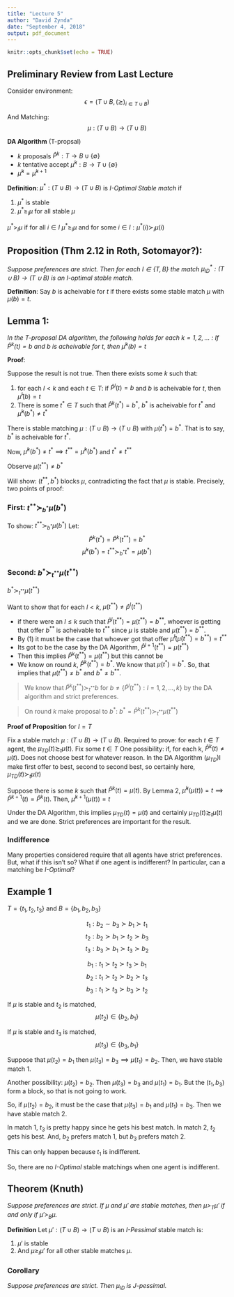 ---
title: "Lecture 5"
author: "David Zynda"
date: "September 4, 2018"
output: pdf_document
---

```{r setup, include=FALSE}
knitr::opts_chunk$set(echo = TRUE)
```

## Preliminary Review from Last Lecture

Consider environment:
$$\epsilon = ( T \cup B, (\succsim)_{i \in T \cup B} )$$

And Matching:
$$\mu: (T \cup B) \rightarrow (T \cup B)$$


__DA Algorithm__ (T-propsal)

+ $k$ proposals $\hat{P}^k: T \rightarrow B \cup \{\emptyset\}$
+ $k$ tentative accept $\hat{\mu}^k: B \rightarrow T \cup \{\emptyset\}$
+ $\hat{\mu}^k = \hat{\mu}^{k+1}$


__Definition__: $\mu^*:(T \cup B) \rightarrow (T \cup B)$ is _I-Optimal Stable match_ if 

1. $\mu^*$ is stable
2. $\mu^* \ge_I \mu$ for all stable $\mu$


$\mu^* >_I \mu$ if for all $i \in I$ $\mu^* \ge_I \mu$ and for some $i \in I: \mu^*(i) \succ_i \mu(i)$




## Proposition (Thm 2.12 in Roth, Sotomayor?):

_Suppose preferences are strict. Then for each $I \in \{T,B\}$ the match $\mu^*_{ID}:(T \cup B) \rightarrow (T \cup B)$ is an I-optimal stable match._



__Definition__: Say $b$ is acheivable for $t$ if there exists some stable match $\mu$ with $\mu(b) = t$. 



## Lemma 1: 

_In the T-proposal DA algorithm, the following holds for each $k=1,2,...$ : If $\hat{P}^k(t) = b$ and $b$ is acheivable for $t$, then $\hat{\mu}^k(b) = t$_




__Proof__:


Suppose the result is not true. Then there exists some $k$ such that:

1. for each $l < k$ and each $t \in T$: if $\hat{P}^l(t)=b$ and $b$ is acheivable for $t$, then $\hat{\mu}^l(b) = t$
2. There is some $t^* \in T$ such that $\hat{P}^k(t^*) = b^*$, $b^*$ is acheivable for $t^*$ and $\hat{\mu}^k (b^*) \ne t^*$

There is stable matching $\mu:(T \cup B) \rightarrow (T \cup B)$ with $\mu(t^*) = b^*$. That is to say, $b^*$ is acheivable for $t^*$. 

Now, $\hat{\mu}^k(b^*) \ne t^* \implies t^{**} = \hat{\mu}^k(b^*)$ and $t^* \ne t^{**}$


Observe $\mu(t^{**}) \ne b^*$


Will show: $(t^{**}, b^*)$ blocks $\mu$, contradicting the fact that $\mu$ is stable. Precisely, two points of proof:

### First: $t^{**} \succ_{b^*} \mu(b^*)$


To show: $t^{**} \succ_{b^*} \mu(b^*)$ Let:
$$\hat{P}^k(t^{*}) = \hat{P}^k(t^{**}) = b^*$$
$$\hat{\mu}^k(b^*) = t^{**} \succ_{b^*} t^* = \mu(b^*)$$





### Second: $b^* \succ_{t^{**}} \mu(t^{**})$

$b^* \succ_{t^{**}} \mu(t^{**})$

Want to show that for each $l < k$, $\mu(t^{**}) \ne \hat{p}^l(t^{**})$

- if there were an $l \le k$ such that $\hat{P}^l(t^{**}) = \mu(t^{**}) = b^{**}$, whoever is getting that offer $b^{**}$ is acheivable to $t^{**}$ since $\mu$ is stable and $\mu(t^{**})=b^{**}$. 
- By (1) it must be the case that whoever got that offer $\hat{\mu}^l(\hat{\mu}(t^{**})=b^{**}) = t^{**}$
- Its got to be the case by the DA Algorithm, $\hat{P}^{l+1}(t^{**}) = \mu(t^{**})$
- Then this implies $\hat{P}^k(t^{**}) = \mu(t^{**})$ but this cannot be
- We know on round $k$, $\hat{P}^k(t^{**}) = b^*$. We know that $\mu(t^*) = b^*$. So, that implies that $\mu(t^{**}) \ne b^*$ and $b^* \ne b^{**}$. 



>We know that $\hat{P}^k(t^{**}) \succ_{t^{**}} b$ for $b \ne \{\hat{P}^l(t^{**}): l = 1,2,...,k\}$ by the DA algorithm and strict preferences. 




>On round $k$ make proposal to $b^*$: $b^* = \hat{P}^k(t^{**}) \succ_{t^{**}} \mu(t^{**})$




__Proof of Proposition__ for $I = T$

Fix a stable match $\mu:(T \cup B) \rightarrow (T \cup B)$. Required to prove: for each $t \in T$ agent, the $\mu_{TD}(t) \succsim_t \mu(t)$. Fix some $t \in T$ One possibility: if, for each k, $\hat{P}^k(t) \ne \mu(t)$. Does not choose best for whatever reason. In the DA Algorithm ($\mu_{TD}$)I make first offer to best, second to second best, so certainly here, $\mu_{TD}(t) \succ_t \mu(t)$


Suppose there is some $k$ such that $\hat{P}^k(t) = \mu(t)$. By Lemma 2, $\hat{\mu}^k(\mu(t)) = t \implies \hat{P}^{k+1}(t) = \hat{P}^{k}(t)$. Then, $\hat{\mu}^{k+1}(\mu(t)) = t$


Under the DA Algorithm, this implies $\mu_{TD}(t) = \mu(t)$ and certainly $\mu_{TD}(t) \succsim_t \mu(t)$ and we are done. Strict preferences are important for the result.



### Indifference

Many properties considered require that all agents have strict preferences. But, what if this isn't so? What if one agent is indifferent? In particular, can a matching be _I-Optimal_?


## Example 1

$T = \{t_1, t_2, t_3\}$ and $B = \{b_1, b_2, b_3\}$


$$t_1: b_2 \sim b_3 \succ b_1 \succ t_1$$
$$t_2: b_2 \succ b_1 \succ t_2 \succ b_3$$
$$t_3: b_3 \succ b_1 \succ t_3 \succ b_2$$





$$b_1: t_1 \succ t_2 \succ t_3 \succ b_1$$
$$b_2: t_1 \succ t_2 \succ b_2 \succ t_3$$
$$b_3: t_1 \succ t_3 \succ b_3 \succ t_2$$






If $\mu$ is stable and $t_2$ is matched, $$\mu(t_2) \in \{b_2, b_1\}$$


If $\mu$ is stable and $t_3$ is matched, $$\mu(t_3) \in \{b_3, b_1\}$$





Suppose that $\mu(t_2) = b_1$ then $\mu(t_3) = b_3 \implies \mu(t_1) = b_2$. Then, we have stable match 1. 




Another possibility: $\mu(t_2) = b_2$. Then $\mu(t_3) = b_3$ and $\mu(t_1) = b_1$. But the $(t_1, b_3)$ form a block, so that is not going to work. 


So, if $\mu(t_2) = b_2$, it must be the case that $\mu(t_3) = b_1$ and $\mu(t_1) = b_3$. Then we have stable match 2. 




In match 1, $t_3$ is pretty happy since he gets his best match. In match 2, $t_2$ gets his best. And, $b_2$ prefers match 1, but $b_3$ prefers match 2. 



This can only happen because $t_1$ is indifferent. 


So, there are no _I-Optimal_ stable matchings when one agent is indifferent. 





## Theorem (Knuth)

_Suppose preferences are strict. If $\mu$ and $\mu'$ are stable matches, then $\mu >_T \mu'$ if and only if $\mu' >_B \mu$._



__Definition__ Let $\mu': (T\cup B) \rightarrow (T \cup B)$ is an _I-Pessimal_ stable match is:

1. $\mu'$ is stable
2. And $\mu \ge_I \mu'$ for all other stable matches $\mu$. 


### Corollary

_Suppose preferences are strict. Then $\mu_{ID}$ is J-pessimal._ 




